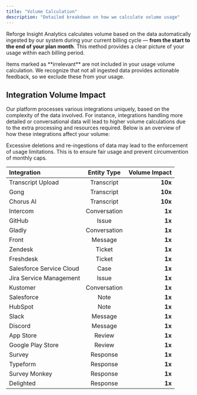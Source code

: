 ```yaml
---
title: "Volume Calculation"
description: "Detailed breakdown on how we calculate volume usage"
---
```


Reforge Insight Analytics calculates volume based on the data automatically ingested by our system during your current billing cycle — **from the start to the end of your plan month**.
This method provides a clear picture of your usage within each billing period.

<Note>
  Items marked as **irrelevant** are not included in your usage volume
  calculation. We recognize that not all ingested data provides actionable
  feedback, so we exclude these from your usage.
</Note>

## Integration Volume Impact

Our platform processes various integrations uniquely, based on the complexity of the data involved. For instance, integrations handling more detailed or conversational data will lead to higher volume calculations due to the extra processing and resources required. Below is an overview of how these integrations affect your volume:

<Warning>
  Excessive deletions and re-ingestions of data may lead to the enforcement of
  usage limitations. This is to ensure fair usage and prevent circumvention of
  monthly caps.
</Warning>

| Integration              | Entity Type  | Volume Impact |
| :----------------------- | :----------: | ------------: |
| Transcript Upload        |  Transcript  |       **10x** |
| Gong                     |  Transcript  |       **10x** |
| Chorus AI                |  Transcript  |       **10x** |
| Intercom                 | Conversation |        **1x** |
| GitHub                   |    Issue     |        **1x** |
| Gladly                   | Conversation |        **1x** |
| Front                    |   Message    |        **1x** |
| Zendesk                  |    Ticket    |        **1x** |
| Freshdesk                |    Ticket    |        **1x** |
| Salesforce Service Cloud |     Case     |        **1x** |
| Jira Service Management  |    Issue     |        **1x** |
| Kustomer                 | Conversation |        **1x** |
| Salesforce               |     Note     |        **1x** |
| HubSpot                  |     Note     |        **1x** |
| Slack                    |   Message    |        **1x** |
| Discord                  |   Message    |        **1x** |
| App Store                |    Review    |        **1x** |
| Google Play Store        |    Review    |        **1x** |
| Survey                   |   Response   |        **1x** |
| Typeform                 |   Response   |        **1x** |
| Survey Monkey            |   Response   |        **1x** |
| Delighted                |   Response   |        **1x** |
